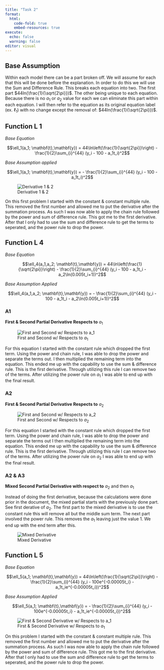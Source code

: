 ```yaml
---
title: "Task 2"
format: 
  html:
    code-fold: true
    embed-resources: true
execute: 
  echo: false
  warning: false
editor: visual
---
```


::: panel-tabset
## Base Assumption

Within each model there can be a part broken off. We will assume for each that this will be done before the explanation. In order to do this we will use the Sum and Difference Rule. This breaks each equation into two. The first part $44ln(\frac{1}{\sqrt{2\pi}})$. The other being unique to each equation. Because there is no $a_1$ or $a_2$ value for each we can eliminate this part within each equation. I will then refer to the equation as its original equation label (ex. $\ell_1$) with no change except the removal of: $44ln(\frac{1}{\sqrt{2\pi}})$.

## Function L 1

*Base Equation*

$$\ell_1(a_1; \mathbf{t},\mathbf{y}) =
44\ln\left(\frac{1}{\sqrt{2\pi}}\right) - \frac{1}{2}\sum_{i}^{44} (y_i
- 100 - a_1t_i)^2$$

*Base Assumption applied*

$$\ell_1(a_1; \mathbf{t},\mathbf{y}) = - \frac{1}{2}\sum_{i}^{44} (y_i
- 100 - a_1t_i)^2$$

![Derivative 1 & 2](project2functionl1.jpg)

On this first problem I started with the constant & constant multiple rule. This removed the first number and allowed me to put the derivative after the summation process. As such I was now able to apply the chain rule followed by the power and sum of difference rule. This got me to the first derivative. After that I only had to use the sum and difference rule to get the terms to seperated, and the power rule to drop the power.

## Function L 4

*Base Equation*

$$\ell_4(a_1,a_2; \mathbf{t},\mathbf{y}) =
44\ln\left(\frac{1}{\sqrt{2\pi}}\right) - \frac{1}{2}\sum_{i}^{44} (y_i
- 100 - a_1t_i - a_2\ln(0.005t_i+1))^2$$

*Base Assumption Applied*

$$\ell_4(a_1,a_2; \mathbf{t},\mathbf{y}) = - \frac{1}{2}\sum_{i}^{44} (y_i - 100 - a_1t_i - a_2\ln(0.005t_i+1))^2$$

::: panel-tabset
### A1

**First & Second Partial Derivative Respects to** $a_1$

![First and Second w/ Respects to $a_1$](functionl4a1.jpg)

For this equation I started with the constant rule which dropped the first term. Using the power and chain rule, I was able to drop the power and separate the terms out. I then multiplied the remaining term into the equation. This ended me up with the capability to use the sum & difference rule. This is the first derivative. Through utilizing this rule I can remove two of the terms. After utilizing the power rule on $a_1$ I was able to end up with the final result.

### A2

**First & Second Partial Derivative Respects to** $a_2$

![First and Second w/ Respects to $a_2$](functionl4a2.jpg)

For this equation I started with the constant rule which dropped the first term. Using the power and chain rule, I was able to drop the power and separate the terms out I then multiplied the remaining term into the equation. This ended me up with the capability to use the sum & difference rule. This is the first derivative. Through utilizing this rule I can remove two of the terms. After utilizing the power rule on $a_2$ I was able to end up with the final result.

### A2 & A3

**Mixed Second Partial Derivative with respect to** $a_2$ and then $a_1$

Instead of doing the first derivative, because the calculations were done prior in the document, the mixed partial starts with the previously done part. See first derative of $a_2$. The first part to the mixed derivative is to use the constant rule this will remove all but the middle sum term. The next part involved the power rule. This removes the $a_1$ leaving just the value 1. We end up with the end term after this.

![Mixed Derivative](functionl4mixed.jpg)
:::

## Function L 5

*Base Equation*

$$\ell_5(a_1; \mathbf{t},\mathbf{y}) =
44\ln\left(\frac{1}{\sqrt{2\pi}}\right) - \frac{1}{2}\sum_{i}^{44} (y_i
- 100e^{-0.00005t_i} - a_1t_ie^{-0.00005t_i})^2$$

*Base Assumption Applied*

$$\ell_5(a_1; \mathbf{t},\mathbf{y}) = - \frac{1}{2}\sum_{i}^{44} (y_i
- 100e^{-0.00005t_i} - a_1t_ie^{-0.00005t_i})^2$$

![First & Second Derivative w/ Respects to $a_1$](functionl5a1.jpg)

On this problem I started with the constant & constant multiple rule. This removed the first number and allowed me to put the derivative after the summation process. As such I was now able to apply the chain rule followed by the power and sum of difference rule. This got me to the first derivative. After that I only had to use the sum and difference rule to get the terms to seperated, and the power rule to drop the power.
:::

